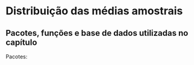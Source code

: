 # Distribuição das médias amostrais  {#sec-tcl}

:::{.callout-tip collapse="true"}
## Pacotes, funções e base de dados utilizadas no capítulo

Pacotes:

```r

```
:::


